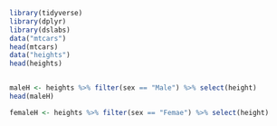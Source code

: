 

```r
library(tidyverse)
library(dplyr)
library(dslabs)
data("mtcars")
head(mtcars)
data("heights")
head(heights)


maleH <- heights %>% filter(sex == "Male") %>% select(height)
head(maleH)

femaleH <- heights %>% filter(sex == "Femae") %>% select(height)



```

